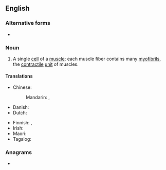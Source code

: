 ==English==
{{wikipedia}}

===Alternative forms===
* {{alter|en|muscle fibre}}

===Noun===
{{en-noun|~}}

# {{lb|en|muscle}} A single [[cell]] of a [[muscle]]; each muscle fiber contains many [[myofibril]]s, the [[contractile]] [[unit]] of muscles.
#: {{syn|en|myocyte}}

====Translations====
{{trans-top|single cell of a muscle}}
* Chinese:
*: Mandarin: {{t|cmn|肌肉纖維}}, {{t|cmn|肌肉纤维|tr=jīròu xiānwéi}}
* Danish: {{t-needed|da}}
* Dutch: {{t-needed|nl}}
{{trans-mid}}
* Finnish: {{t+|fi|lihassolu}}, {{t+|fi|lihassyy}}
* Irish: {{t|ga|snáithín matáin|m}}
* Maori: {{t|mi|weu uaua}}
* Tagalog: {{t|tl|binggas}}
{{trans-bottom}}

===Anagrams===
* {{anagrams|en|a=bceefilmrsu|muscle fibre}}